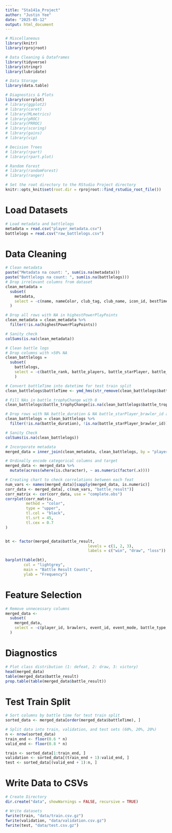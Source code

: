 ```yaml
---
title: "Sta141a_Project"
author: "Justin Yee"
date: "2025-05-12"
output: html_document
---
```


```r
# Miscellaneous
library(knitr)
library(rprojroot)

# Data Cleaning & Dataframes
library(tidyverse)
library(stringr)
library(lubridate)

# Data Storage
library(data.table)

# Diagnostics & Plots
library(corrplot)
# library(ggplot2)
# library(caret)
# library(MLmetrics)
# library(pROC)
# library(PRROC)
# library(scoring)
# library(gains)
# library(vip)

# Decision Trees
# library(rpart)
# library(rpart.plot)

# Random Forest
# library(randomForest)
# library(ranger)

# Set the root directory to the RStudio Project directory
knitr::opts_knit$set(root.dir = rprojroot::find_rstudio_root_file())
```

# Load Datasets
```r
# Load metadata and battlelogs
metadata = read.csv("player_metadata.csv")
battlelogs = read.csv("raw_battlelogs.csv")
```

# Data Cleaning
```r
# Clean metadata
paste("Metadata na count: ", sum(is.na(metadata)))
paste("Battlelogs na count: ", sum(is.na(battlelogs)))
# Drop irrelevant columns from dataset
clean_metadata = 
  subset(
    metadata, 
    select = -c(name, nameColor, club_tag, club_name, icon_id, bestTimeAsBigBrawler)
  )

# Drop all rows with NA in highestPowerPlayPoints
clean_metadata = clean_metadata %>%
  filter(!is.na(highestPowerPlayPoints))

# Sanity check
colSums(is.na(clean_metadata))
```

```r
# Clean battle logs
# Drop columns with >50% NA
clean_battlelogs = 
  subset(
    battlelogs, 
    select = -c(battle_rank, battle_players, battle_starPlayer, battle_bigBrawler_tag, battle_bigBrawler_name, battle_bigBrawler_brawler_id, battle_bigBrawler_brawler_name, battle_bigBrawler_brawler_power, battle_bigBrawler_brawler_trophies, battle_level_name, battle_level_id, battle_starPlayer_name)
    )

# Convert battleTime into datetime for test train split
clean_battlelogs$battleTime <- ymd_hms(str_remove(clean_battlelogs$battleTime, "\\.\\d+Z$"), tz = "UTC")

# Fill NAs in battle_trophyChange with 0
clean_battlelogs$battle_trophyChange[is.na(clean_battlelogs$battle_trophyChange)] = 0

# Drop rows with NA battle_duration & NA battle_starPlayer_brawler_id as possible errors
clean_battlelogs = clean_battlelogs %>%
  filter(!is.na(battle_duration), !is.na(battle_starPlayer_brawler_id))

# Sanity Check
colSums(is.na(clean_battlelogs))
```

```r
# Incorporate metadata
merged_data = inner_join(clean_metadata, clean_battlelogs, by = "player_id", relationship = "many-to-many")

# Ordinally encode categorical columns and target 
merged_data <- merged_data %>%
  mutate(across(where(is.character), ~ as.numeric(factor(.x))))

# Creating chart to check correlations between each feat
num_vars <- names(merged_data)[sapply(merged_data, is.numeric)]
corr_data <- merged_data[, c(num_vars, "battle_result")]
corr_matrix <- cor(corr_data, use = "complete.obs")
corrplot(corr_matrix,
         method = "color",
         type = "upper",
         tl.col = "black",
         tl.srt = 45,
         tl.cex = 0.7
)


bt <- factor(merged_data$battle_result,
                                    levels = c(1, 2, 3),
                                    labels = c("win", "draw", "loss"))

barplot(table(bt),
        col = "lightgrey",
        main = "Battle Result Counts",
        ylab = "Frequency")
```

# Feature Selection
```r
# Remove unnecessary columns
merged_data <- 
  subset(
    merged_data,
    select = -c(player_id, brawlers, event_id, event_mode, battle_type, battle_starPlayer_tag, battle_starPlayer_brawler_id, battle_starPlayer_brawler_name, battle_starPlayer_brawler_power, battle_starPlayer_brawler_trophies, battle_teams)
  )
```

# Diagnostics
```r
# Plot class distribution (1: defeat, 2: draw, 3: victory)
head(merged_data)
table(merged_data$battle_result)
prop.table(table(merged_data$battle_result))

```

# Test Train Split
```r
# Sort columns by battle time for test train split
sorted_data <- merged_data[order(merged_data$battleTime), ]

# Split data into train, validation, and test sets (60%, 20%, 20%)
n <- nrow(sorted_data)
train_end <- floor(0.6 * n)
valid_end <- floor(0.8 * n)

train <- sorted_data[1:train_end, ]
validation <- sorted_data[(train_end + 1):valid_end, ]
test <- sorted_data[(valid_end + 1):n, ]
```

# Write Data to CSVs
```r
# Create Directory
dir.create("data", showWarnings = FALSE, recursive = TRUE)

# Write datasets
fwrite(train, "data/train.csv.gz")
fwrite(validation, "data/validation.csv.gz")
fwrite(test, "data/test.csv.gz")
```


